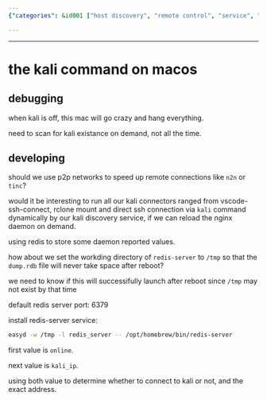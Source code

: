 ```yaml
---
{"categories": &id001 ["host discovery", "remote control", "service", "system manage"], "category": "Troubleshooting", "date": "2023-12-22 23:52:59", "description": "This article provides a comprehensive guide on troubleshooting Kali Linux on MacOS, covering various topics such as offline debugging, utilizing Peer-to-Peer (P2P) networks to improve connection speed, using dynamic connectors, storing Redis values, and setting the Redis working directory to optimize disk space utilization.", "tags": *id001, "title": "the kali command on macos"}

---
```


------

# the kali command on macos

## debugging

when kali is off, this mac will go crazy and hang everything.

need to scan for kali existance on demand, not all the time.

## developing

should we use p2p networks to speed up remote connections like `n2n` or `tinc`?

would it be interesting to run all our kali connectors ranged from vscode-ssh-connect, rclone mount and direct ssh connection via `kali` command dynamically by our kali discovery service, if we can reload the nginx daemon on demand.

using redis to store some daemon reported values.

how about we set the workding directory of `redis-server` to `/tmp` so that the `dump.rdb` file will never take space after reboot?

we need to know if this will successifully launch after reboot since `/tmp` may not exist by that time

default redis server port: 6379

install redis-server service:
```bash
easyd -w /tmp -l redis_server -- /opt/homebrew/bin/redis-server
```

first value is `online`.

next value is `kali_ip`.

using both value to determine whether to connect to kali or not, and the exact address.


